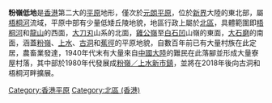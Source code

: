 {{notability unreferenced|time=2017-06-18}}

'''粉嶺低地'''是[[香港|香港]]第二大的[[平原|平原]]地形，僅次於[[元朗平原|元朗平原]]，位於[[新界|新界]]大陸的東北部，屬[[梧桐河|梧桐河]]流域，平原中部有少量低矮丘陵地貌，地區行政上屬於[[北區_(香港)|北區]]，具體範圍即[[梧桐河|梧桐河]]和[[龍山|龍山]]的西面，[[大刀刃|大刀刃]]山系的北面，[[雞公嶺|雞公嶺]]至[[白石凹|白石凹]]山嶺的東面，[[大石磨|大石磨]]的南面，涵蓋[[粉嶺|粉嶺]]、[[上水|上水]]、[[古洞|古洞]]和[[蕉徑|蕉徑]]的平原地貌，自數百年前已有大量村族在此定居，農畜業發達，1940年代末有大量來自[[中國大陸|中國大陸]]的難民在此落腳並形成大量寮屋村落，其中部於1980年代發展成[[粉嶺／上水新市鎮|粉嶺／上水新市鎮]]，並將在2018年後向古洞和梧桐河畔擴展。

{{HK-geo-stub}}
[[Category:香港平原|Category:香港平原]]
[[Category:北區_(香港)|Category:北區 (香港)]]
